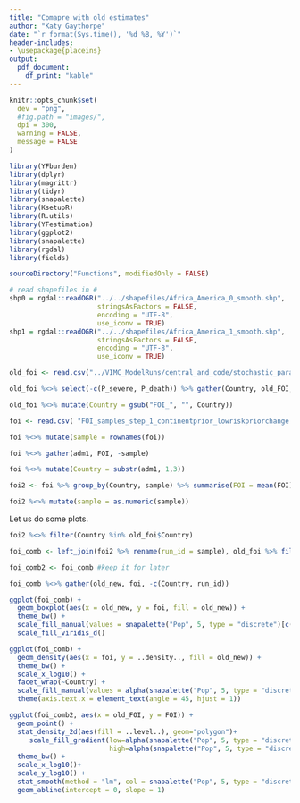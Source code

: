 ```yaml
---
title: "Comapre with old estimates"
author: "Katy Gaythorpe"
date: "`r format(Sys.time(), '%d %B, %Y')`"
header-includes: 
- \usepackage{placeins}
output: 
  pdf_document:
    df_print: "kable"
---
```


```r

knitr::opts_chunk$set(
  dev = "png",
  #fig.path = "images/",
  dpi = 300,
  warning = FALSE,
  message = FALSE
)
```


```r
library(YFburden)
library(dplyr)
library(magrittr)
library(tidyr)
library(snapalette)
library(KsetupR)
library(R.utils)
library(YFestimation)
library(ggplot2)
library(snapalette)
library(rgdal)
library(fields)

sourceDirectory("Functions", modifiedOnly = FALSE)

# read shapefiles in #
shp0 = rgdal::readOGR("../../shapefiles/Africa_America_0_smooth.shp",
                      stringsAsFactors = FALSE,
                      encoding = "UTF-8",
                      use_iconv = TRUE)
shp1 = rgdal::readOGR("../../shapefiles/Africa_America_1_smooth.shp",
                      stringsAsFactors = FALSE,
                      encoding = "UTF-8",
                      use_iconv = TRUE)

```


```r

old_foi <- read.csv("../VIMC_ModelRuns/central_and_code/stochastic_parameters.csv", stringsAsFactors = FALSE)

old_foi %<>% select(-c(P_severe, P_death)) %>% gather(Country, old_FOI, -run_id)

old_foi %<>% mutate(Country = gsub("FOI_", "", Country))

```

```r

foi <- read.csv( "FOI_samples_step_1_continentprior_lowriskpriorchange.csv", stringsAsFactors = FALSE)

foi %<>% mutate(sample = rownames(foi))

foi %<>% gather(adm1, FOI, -sample)

foi %<>% mutate(Country = substr(adm1, 1,3))

foi2 <- foi %>% group_by(Country, sample) %>% summarise(FOI = mean(FOI))

foi2 %<>% mutate(sample = as.numeric(sample))

```

Let us do some plots.

```r

foi2 %<>% filter(Country %in% old_foi$Country)

foi_comb <- left_join(foi2 %>% rename(run_id = sample), old_foi %>% filter(run_id < 101) )

foi_comb2 <- foi_comb #keep it for later

foi_comb %<>% gather(old_new, foi, -c(Country, run_id))


```

```r

ggplot(foi_comb) + 
  geom_boxplot(aes(x = old_new, y = foi, fill = old_new)) +
  theme_bw() +
  scale_fill_manual(values = snapalette("Pop", 5, type = "discrete")[c(1,5)])+
  scale_fill_viridis_d()

```


```r

ggplot(foi_comb) + 
  geom_density(aes(x = foi, y = ..density.., fill = old_new)) +
  theme_bw() +
  scale_x_log10() + 
  facet_wrap(~Country) + 
  scale_fill_manual(values = alpha(snapalette("Pop", 5, type = "discrete")[c(1,5)],0.5) )+
  theme(axis.text.x = element_text(angle = 45, hjust = 1))

```


```r

ggplot(foi_comb2, aes(x = old_FOI, y = FOI)) +
  geom_point() + 
  stat_density_2d(aes(fill = ..level..), geom="polygon")+
     scale_fill_gradient(low=alpha(snapalette("Pop", 5, type = "discrete")[1],0.5), 
                         high=alpha(snapalette("Pop", 5, type = "discrete")[5],0.5) ) + 
  theme_bw() +
  scale_x_log10()+
  scale_y_log10() +
  stat_smooth(method = "lm", col = snapalette("Pop", 5, type = "discrete")[5])+
  geom_abline(intercept = 0, slope = 1)

```
